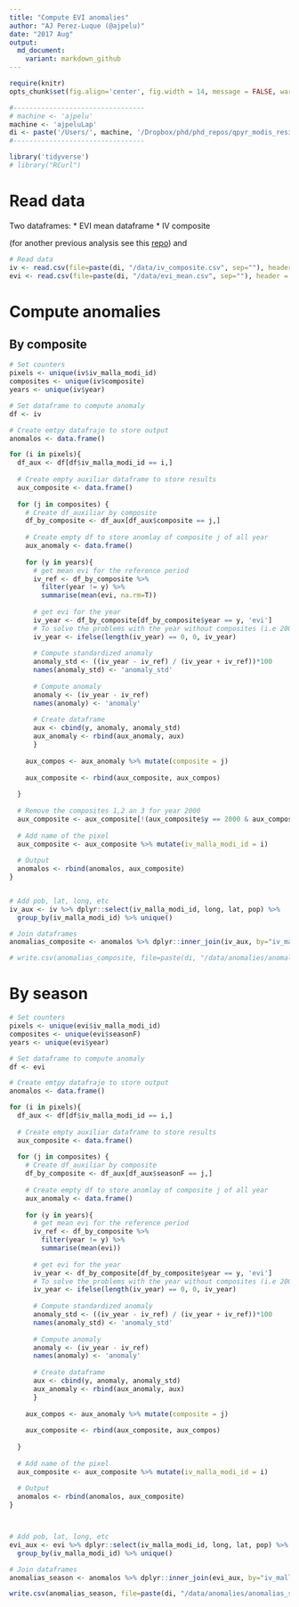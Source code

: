 ```yaml
---
title: "Compute EVI anomalies"
author: "AJ Perez-Luque (@ajpelu)"
date: "2017 Aug"
output:  
  md_document:
    variant: markdown_github
---
```

```r
require(knitr)
opts_chunk$set(fig.align='center', fig.width = 14, message = FALSE, warning = FALSE) 
```

```r
#---------------------------------
# machine <- 'ajpelu'
machine <- 'ajpeluLap'
di <- paste('/Users/', machine, '/Dropbox/phd/phd_repos/qpyr_modis_resilience', sep='')
#---------------------------------
```


```r
library('tidyverse')
# library("RCurl")
```

# Read data 
Two dataframes: 
* EVI mean dataframe
* IV composite 

(for another previous analysis see this [repo](https://github.com/ajpelu/qpyr_resilience)) and 

```r
# Read data
iv <- read.csv(file=paste(di, "/data/iv_composite.csv", sep=""), header = TRUE, sep = ',')
evi <- read.csv(file=paste(di, "/data/evi_mean.csv", sep=""), header = TRUE, sep = ',')
```

# Compute anomalies 
## By composite

```r
# Set counters
pixels <- unique(iv$iv_malla_modi_id)
composites <- unique(iv$composite)
years <- unique(iv$year)

# Set dataframe to compute anomaly
df <- iv 

# Create emtpy datafraje to store output 
anomalos <- data.frame()

for (i in pixels){
  df_aux <- df[df$iv_malla_modi_id == i,]
  
  # Create empty auxiliar dataframe to store results
  aux_composite <- data.frame() 
  
  for (j in composites) {
    # Create df_auxiliar by composite
    df_by_composite <- df_aux[df_aux$composite == j,]
    
    # Create empty df to store anomlay of composite j of all year 
    aux_anomaly <- data.frame() 
    
    for (y in years){
      # get mean evi for the reference period
      iv_ref <- df_by_composite %>% 
        filter(year != y) %>% 
        summarise(mean(evi, na.rm=T))
      
      # get evi for the year
      iv_year <- df_by_composite[df_by_composite$year == y, 'evi']
      # To solve the problems with the year without composites (i.e 2000)
      iv_year <- ifelse(length(iv_year) == 0, 0, iv_year)
      
      # Compute standardized anomaly
      anomaly_std <- ((iv_year - iv_ref) / (iv_year + iv_ref))*100
      names(anomaly_std) <- 'anomaly_std'
      
      # Compute anomaly
      anomaly <- (iv_year - iv_ref)
      names(anomaly) <- 'anomaly'
      
      # Create dataframe 
      aux <- cbind(y, anomaly, anomaly_std)
      aux_anomaly <- rbind(aux_anomaly, aux)
      } 
      
    aux_compos <- aux_anomaly %>% mutate(composite = j)
    
    aux_composite <- rbind(aux_composite, aux_compos)
    
  }
    
  # Remove the composites 1,2 an 3 for year 2000 
  aux_composite <- aux_composite[!(aux_composite$y == 2000 & aux_composite$composite %in% c(1:3)), ] 
    
  # Add name of the pixel 
  aux_composite <- aux_composite %>% mutate(iv_malla_modi_id = i)
  
  # Output 
  anomalos <- rbind(anomalos, aux_composite)
}   


# Add pob, lat, long, etc 
iv_aux <- iv %>% dplyr::select(iv_malla_modi_id, long, lat, pop) %>%
  group_by(iv_malla_modi_id) %>% unique()

# Join dataframes 
anomalias_composite <- anomalos %>% dplyr::inner_join(iv_aux, by="iv_malla_modi_id") 

# write.csv(anomalias_composite, file=paste(di, "/data/anomalies/anomalias_composite.csv", sep=""), row.names = FALSE)
```

# By season
```r
# Set counters
pixels <- unique(evi$iv_malla_modi_id)
composites <- unique(evi$seasonF)
years <- unique(evi$year)

# Set dataframe to compute anomaly
df <- evi

# Create emtpy datafraje to store output 
anomalos <- data.frame()

for (i in pixels){
  df_aux <- df[df$iv_malla_modi_id == i,]
  
  # Create empty auxiliar dataframe to store results
  aux_composite <- data.frame() 
  
  for (j in composites) {
    # Create df_auxiliar by composite
    df_by_composite <- df_aux[df_aux$seasonF == j,]
    
    # Create empty df to store anomlay of composite j of all year 
    aux_anomaly <- data.frame() 
    
    for (y in years){
      # get mean evi for the reference period
      iv_ref <- df_by_composite %>% 
        filter(year != y) %>% 
        summarise(mean(evi))
      
      # get evi for the year
      iv_year <- df_by_composite[df_by_composite$year == y, 'evi']
      # To solve the problems with the year without composites (i.e 2000)
      iv_year <- ifelse(length(iv_year) == 0, 0, iv_year)
      
      # Compute standardized anomaly
      anomaly_std <- ((iv_year - iv_ref) / (iv_year + iv_ref))*100
      names(anomaly_std) <- 'anomaly_std'
      
      # Compute anomaly
      anomaly <- (iv_year - iv_ref)
      names(anomaly) <- 'anomaly'
      
      # Create dataframe 
      aux <- cbind(y, anomaly, anomaly_std)
      aux_anomaly <- rbind(aux_anomaly, aux)
      } 
      
    aux_compos <- aux_anomaly %>% mutate(composite = j)
    
    aux_composite <- rbind(aux_composite, aux_compos)
    
  }
    
  # Add name of the pixel 
  aux_composite <- aux_composite %>% mutate(iv_malla_modi_id = i)
  
  # Output 
  anomalos <- rbind(anomalos, aux_composite)
}   



# Add pob, lat, long, etc 
evi_aux <- evi %>% dplyr::select(iv_malla_modi_id, long, lat, pop) %>%
  group_by(iv_malla_modi_id) %>% unique()

# Join dataframes 
anomalias_season <- anomalos %>% dplyr::inner_join(evi_aux, by="iv_malla_modi_id") 

write.csv(anomalias_season, file=paste(di, "/data/anomalies/anomalias_season.csv", sep=""), row.names = FALSE)
```
